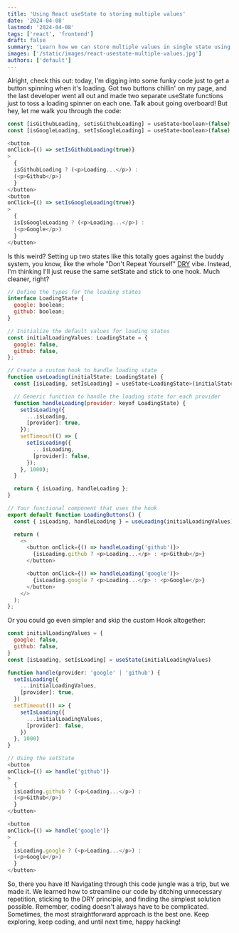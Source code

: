 ```yaml
---
title: 'Using React useState to storing multiple values'
date: '2024-04-08'
lastmod: '2024-04-08'
tags: ['react', 'frontend']
draft: false
summary: 'Learn how we can store multiple values in single state using useState hook in functional component.'
images: ['/static/images/react-usestate-multiple-values.jpg']
authors: ['default']
---
```


Alright, check this out: today, I'm digging into some funky code just to get a button spinning when it's loading. Got two buttons chillin' on my page, and the last developer went all out and made two separate useState functions just to toss a loading spinner on each one. Talk about going overboard! But hey, let me walk you through the code:

```js
const [isGithubLoading, setisGithubLoading] = useState<boolean>(false)
const [isGoogleLoading, setIsGoogleLoading] = useState<boolean>(false)

<button
onClick={() => setIsGithubLoading(true)}
>
  {
  isGithubLoading ? (<p>Loading...</p>) :
  (<p>Github</p>)
  }
</button>
<button
onClick={() => setIsGoogleLoading(true)}
>
  {
  isIsGoogleLoading ? (<p>Loading...</p>) :
  (<p>Google</p>)
  }
</button>
```

Is this weird? Setting up two states like this totally goes against the buddy system, you know, like the whole "Don't Repeat Yourself" [DRY](https://en.wikipedia.org/wiki/Don%27t_repeat_yourself) vibe. Instead, I'm thinking I'll just reuse the same setState and stick to one hook. Much cleaner, right?

```js
// Define the types for the loading states
interface LoadingState {
  google: boolean;
  github: boolean;
}

// Initialize the default values for loading states
const initialLoadingValues: LoadingState = {
  google: false,
  github: false,
};

// Create a custom hook to handle loading state
function useLoading(initialState: LoadingState) {
  const [isLoading, setIsLoading] = useState<LoadingState>(initialState);

  // Generic function to handle the loading state for each provider
  function handleLoading(provider: keyof LoadingState) {
    setIsLoading({
      ...isLoading,
      [provider]: true,
    });
    setTimeout(() => {
      setIsLoading({
        ...isLoading,
        [provider]: false,
      });
    }, 1000);
  }

  return { isLoading, handleLoading };
}

// Your functional component that uses the hook
export default function LoadingButtons() {
  const { isLoading, handleLoading } = useLoading(initialLoadingValues);

  return (
    <>
      <button onClick={() => handleLoading('github')}>
        {isLoading.github ? <p>Loading...</p> : <p>Github</p>}
      </button>

      <button onClick={() => handleLoading('google')}>
        {isLoading.google ? <p>Loading...</p> : <p>Google</p>}
      </button>
    </>
  );
};
```

Or you could go even simpler and skip the custom Hook altogether:

```js
const initialLoadingValues = {
  google: false,
  github: false,
}
const [isLoading, setIsLoading] = useState(initialLoadingValues)

function handle(provider: 'google' | 'github') {
  setIsLoading({
    ...initialLoadingValues,
    [provider]: true,
  })
  setTimeout(() => {
    setIsLoading({
      ...initialLoadingValues,
      [provider]: false,
    })
  }, 1000)
}

// Using the setState
<button
onClick={() => handle('github')}
>
  {
  isLoading.github ? (<p>Loading...</p>) :
  (<p>Github</p>)
  }
</button>

<button
onClick={() => handle('google')}
>
  {
  isLoading.google ? (<p>Loading...</p>) :
  (<p>Google</p>)
  }
</button>

```

So, there you have it! Navigating through this code jungle was a trip, but we made it. We learned how to streamline our code by ditching unnecessary repetition, sticking to the DRY principle, and finding the simplest solution possible. Remember, coding doesn't always have to be complicated. Sometimes, the most straightforward approach is the best one. Keep exploring, keep coding, and until next time, happy hacking!
